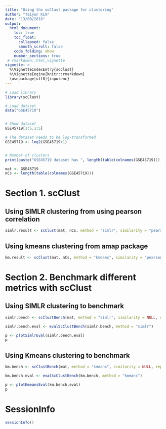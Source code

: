 ```yaml
---
title: "Using the scClust package for clustering"
author: "Taiyun Kim"
date: "13/08/2018"
output: 
  html_document:
    toc: true
    toc_float:
      collapsed: false
      smooth_scroll: false
    code_folding: show
    number_sections: true
 # rmarkdown::html_vignette
vignette: >
  %\VignetteIndexEntry{scClust}
  %\VignetteEngine{knitr::rmarkdown}
  \usepackage[utf8]{inputenc}
---
```




```r
# Load library
library(scClust)

# Load dataset
data("GSE45719")


# Show dataset
GSE45719[1:5,1:5]

# The dataset needs to be log-transformed
GSE45719 <- log2(GSE45719+1)


# Number of clusters
print(paste("GSE45719 dataset has ", length(table(colnames(GSE45719))), " clusters", sep = ""))

mat <- GSE45719
nCs <- length(table(colnames(GSE45719)))
```

# Section 1. scClust


## Using SIMLR clustering from using pearson correlation

```r
simlr.result <- scClust(mat, nCs, method = "simlr", similarity = "pearson", geneFilter = 0.8, seed = 1, cores.ratio = 1)
```



## Using kmeans clustering from amap package

```r
km.result <- scClust(mat, nCs, method = "kmeans", similarity = "pearson", geneFilter = 0.8, seed = 1, iter.max = 100, nstart = 25)
```



# Section 2. Benchmark different metrics with scClust


## Using SIMLR clustering to benchmark

```r
simlr.bench <- scClustBench(mat, method = "simlr", similarity = NULL, cores = 4, rep = 2, cores.ratio = 0)

simlr.bench.eval <- evalScClustBench(simlr.bench, method = "simlr")

p <- plotSimlrEval(simlr.bench.eval)
p
```


## Using Kmeans clustering to benchmark

```r
km.bench <- scClustBench(mat, method = "kmeans", similarity = NULL, rep = 2, cores = 4)

km.bench.eval <- evalScClustBench(km.bench, method = "kmeans")

p <- plotKmeansEval(km.bench.eval)
p

```

# SessionInfo

```r
sessionInfo()
```
